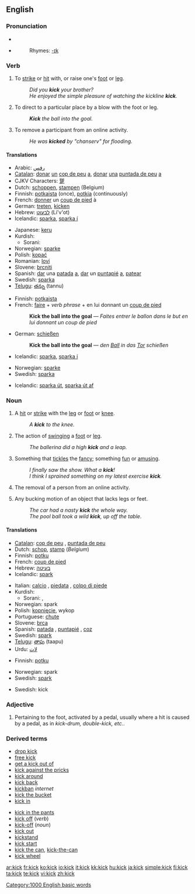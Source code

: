 ==English==

===Pronunciation===
* {{IPA|/ˈkɪk/}}
* {{audio|en-us-kick.ogg|Audio (US)}}
*:Rhymes: [[Rhymes:English:-ɪk|-ɪk]]

===Verb===
{{en-verb|kicks|kicking|kicked|kicked}}

# To [[strike]] or [[hit]] with, or raise one's [[foot]] or [[leg]].
#:''Did you '''kick''' your brother?''
#:''He enjoyed the simple pleasure of watching the kickline '''kick'''.''
# {{transitive}} To direct to a particular place by a blow with the foot or leg.
#:'''''Kick''' the ball into the goal.''
# {{internet}} To remove a participant from an online activity.
#:''He was '''kicked''' by "chanserv" for flooding.''

====Translations====
{{trans-top|strike with or raise the foot or leg}}
*Arabic: [[رفس]]
*[[Catalan]]: [[donar]] [[un]] [[cop de peu]] [[a]], [[donar]] [[una]] [[puntada de peu]] [[a]]
*CJKV Characters: [[蹵]]
*Dutch: [[schoppen]], [[stampen]] (Belgium)
*Finnish: [[potkaista]] (once), [[potkia]] (continuously)
*French: [[donner]] un [[coup de pied]] à
*German: [[treten]], [[kicken]]
*Hebrew: [[לבעוט]] (Li'v'ot)
*Icelandic: [[sparka]], [[sparka í]]
{{trans-mid}}
*Japanese: [[keru]]
*Kurdish:
**Sorani: {{t|ku|شه‌ق لێدان|sc=KUchar|tr=shaq ledAn}}
*Norwegian: [[sparke]]
*Polish: [[kopać]]
*Romanian: [[lovi]]
*Slovene: [[brcniti]]
*Spanish: [[dar]] una [[patada]] [[a]], [[dar]] un [[puntapié]] [[a]], [[patear]]
*Swedish: [[sparka]]
*[[Telugu]]: [[తన్ను]] (tannu)
{{trans-bottom}}

{{trans-top|direct to a particular place by a blow with the foot or leg}}
<!--It is probably best to give examples here to illustrate how to translate this meaning-->
*Finnish: [[potkaista]]
*French: [[faire]] + ''verb phrase'' + en lui donnant un [[coup de pied]]
*:'''Kick the ball into the goal''' &mdash; ''Faites entrer le ballon dans le but en lui donnant un coup de pied''
*German: [[schießen]]
*:'''Kick the ball into the goal''' &mdash; ''den [[Ball]] in das [[Tor]] schießen''
*Icelandic: [[sparka]], [[sparka í]]
{{trans-mid}}
*Norwegian: [[sparke]]
*Swedish: [[sparka]]
{{trans-bottom}}

{{trans-top|to remove a participant from an online activity}}
*Icelandic: [[sparka út]], [[sparka út af]]
{{trans-mid}}
{{trans-bottom}}

===Noun===
{{en-noun}}

# A [[hit]] or [[strike]] with the [[leg]] or [[foot]] or [[knee]].
#: ''A '''kick''' to the knee.''
# The action of [[swing]]ing a [[foot]] or [[leg]].
#: ''The ballerina did a high '''kick''' and a leap.''
# {{colloquial}} Something that [[tickle]]s the [[fancy]]; something [[fun]] or [[amusing]].
#:''I finally saw the show.  What a '''kick'''!''
#:''I think I sprained something on my latest exercise '''kick'''.''
# {{internet}} The removal of a person from an online activity.
# {{figurative}} Any bucking motion of an object that lacks legs or feet.
#:''The car had a nasty '''kick''' the whole way.''
#:''The pool ball took a wild '''kick''', up off the table.''

====Translations====
{{trans-top|hit or strike with the leg or foot}}
*[[Catalan]]: [[cop de peu]] {{m}}, [[puntada de peu]] {{f}}
*Dutch: [[schop]], [[stamp]] {{m}} (''Belgium'')
*Finnish: [[potku]]
*French: [[coup de pied]] {{m}}
*Hebrew: [[בעיטה]] {{f}}
*Icelandic: [[spark]] {{n}}
{{trans-mid}}
*Italian: [[calcio]] {{m}}, [[piedata]] {{f}}, [[colpo di piede]] {{m}}
*Kurdish: 
**Sorani: {{t|ku|شه‌ق|sc=KUchar|tr=shaq}}, {{t|ku|له‌قه|sc=KUchar|tr=laqa}}
*Norwegian: spark
*Polish: [[kopnięcie]], wykop
*Portuguese: [[chute]]
*Slovene: [[brca]] {{f}}
*Spanish: [[patada]] {{f}}, [[puntapié]] {{m}}, [[coz]] {{f}}
*Swedish: [[spark]]
*[[Telugu]]: [[తాపు]] (taapu)
*Urdu: [[لات]]
{{trans-bottom}}

{{trans-top|action of swinging a foot or leg}}
*Finnish: [[potku]]
{{trans-mid}}
*Norwegian: spark
*Swedish: [[spark]]
{{trans-bottom}}

{{trans-top|colloquial: something fun or amusing}}
*Swedish: kick
{{trans-mid}}
{{trans-bottom}}

===Adjective===
{{en-adj|-|-}}

# {{context|music|in drumming}} Pertaining to the foot, activated by a pedal, usually where a hit is caused by a pedal, as in ''kick-drum, double-kick, etc.''.

===Derived terms===
{{top}}
*[[drop kick]]
*[[free kick]]
*[[get a kick out of]]
*[[kick against the pricks]]
*[[kick around]]
*[[kick back]]
*[[kickban]] ''internet''
*[[kick the bucket]]
*[[kick in]]
{{mid}}
*[[kick in the pants]]
*[[kick off]] (''verb'')
*[[kick-off]] (''noun'')
*[[kick out]]
*[[kickstand]]
*[[kick start]]
*[[kick the can]], [[kick-the-can]]
*[[kick wheel]]
{{bottom}}

[[Category:1000 English basic words]]

[[ar:kick]]
[[fr:kick]]
[[ko:kick]]
[[io:kick]]
[[it:kick]]
[[kk:kick]]
[[hu:kick]]
[[ja:kick]]
[[simple:kick]]
[[fi:kick]]
[[ta:kick]]
[[te:kick]]
[[vi:kick]]
[[zh:kick]]